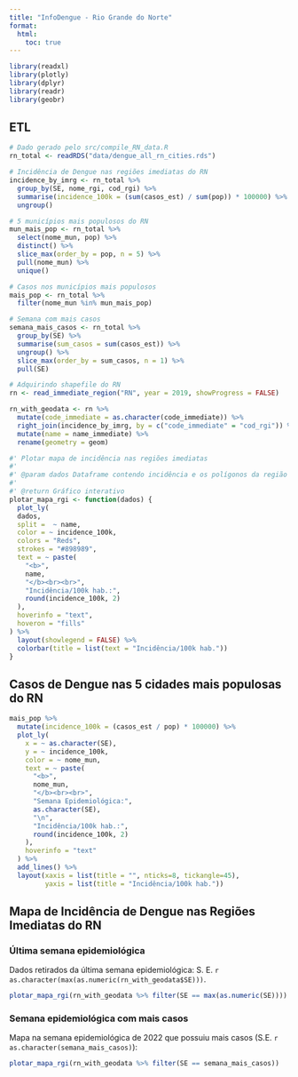 ```yaml
---
title: "InfoDengue - Rio Grande do Norte"
format:
  html:
    toc: true
---
```


```r
library(readxl)
library(plotly)
library(dplyr)
library(readr)
library(geobr)
```

## ETL

```r
# Dado gerado pelo src/compile_RN_data.R
rn_total <- readRDS("data/dengue_all_rn_cities.rds")

# Incidência de Dengue nas regiões imediatas do RN
incidence_by_imrg <- rn_total %>%
  group_by(SE, nome_rgi, cod_rgi) %>%
  summarise(incidence_100k = (sum(casos_est) / sum(pop)) * 100000) %>%
  ungroup()

# 5 municípios mais populosos do RN
mun_mais_pop <- rn_total %>% 
  select(nome_mun, pop) %>% 
  distinct() %>% 
  slice_max(order_by = pop, n = 5) %>% 
  pull(nome_mun) %>% 
  unique()

# Casos nos municípios mais populosos
mais_pop <- rn_total %>%
  filter(nome_mun %in% mun_mais_pop)

# Semana com mais casos
semana_mais_casos <- rn_total %>% 
  group_by(SE) %>% 
  summarise(sum_casos = sum(casos_est)) %>% 
  ungroup() %>% 
  slice_max(order_by = sum_casos, n = 1) %>% 
  pull(SE)

# Adquirindo shapefile do RN
rn <- read_immediate_region("RN", year = 2019, showProgress = FALSE)

rn_with_geodata <- rn %>%
  mutate(code_immediate = as.character(code_immediate)) %>%
  right_join(incidence_by_imrg, by = c("code_immediate" = "cod_rgi")) %>%
  mutate(name = name_immediate) %>%
  rename(geometry = geom)

#' Plotar mapa de incidência nas regiões imediatas
#'
#' @param dados Dataframe contendo incidência e os polígonos da região
#'
#' @return Gráfico interativo
plotar_mapa_rgi <- function(dados) {
  plot_ly(
  dados,
  split =  ~ name,
  color = ~ incidence_100k,
  colors = "Reds",
  strokes = "#898989",
  text = ~ paste(
    "<b>",
    name,
    "</b><br><br>",
    "Incidência/100k hab.:",
    round(incidence_100k, 2)
  ),
  hoverinfo = "text",
  hoveron = "fills"
) %>%
  layout(showlegend = FALSE) %>%
  colorbar(title = list(text = "Incidência/100k hab."))
}
```

## Casos de Dengue nas 5 cidades mais populosas do RN

```r
mais_pop %>%
  mutate(incidence_100k = (casos_est / pop) * 100000) %>%
  plot_ly(
    x = ~ as.character(SE),
    y = ~ incidence_100k,
    color = ~ nome_mun,
    text = ~ paste(
      "<b>",
      nome_mun,
      "</b><br><br>",
      "Semana Epidemiológica:",
      as.character(SE),
      "\n",
      "Incidência/100k hab.:",
      round(incidence_100k, 2)
    ),
    hoverinfo = "text"
  ) %>%
  add_lines() %>%
  layout(xaxis = list(title = "", nticks=8, tickangle=45),
         yaxis = list(title = "Incidência/100k hab."))
```

## Mapa de Incidência de Dengue nas Regiões Imediatas do RN

### Última semana epidemiológica

Dados retirados da última semana epidemiológica: S. E. `r as.character(max(as.numeric(rn_with_geodata$SE)))`.


```r
plotar_mapa_rgi(rn_with_geodata %>% filter(SE == max(as.numeric(SE))))
```

### Semana epidemiológica com mais casos

Mapa na semana epidemiológica de 2022 que possuiu mais casos (S.E. `r as.character(semana_mais_casos)`):

```r

plotar_mapa_rgi(rn_with_geodata %>% filter(SE == semana_mais_casos))
```

